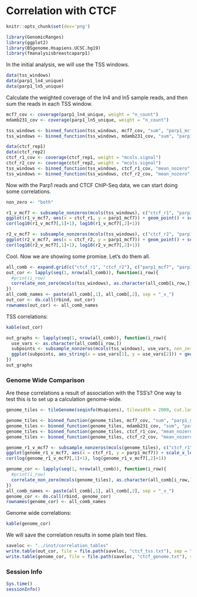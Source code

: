 <!--
% \VignetteEngine{knitr}
% \VignetteIndexEntry{fmanalysisbreastcaparp1: CTCF}
% \VignetteDepends{fmanalysisbreastcaparp1, GenomicRanges, ggplot2, BSgenome.Hsapiens.UCSC.hg19, fmdatabreastcaparp1}
% \VignettePackage{fmanalysisbreastcaparp1}
-->

# Correlation with CTCF

```r
knitr::opts_chunk$set(dev='png')
```

```r
library(GenomicRanges)
library(ggplot2)
library(BSgenome.Hsapiens.UCSC.hg19)
library(fmanalysisbreastcaparp1)
```

In the initial analysis, we will use the TSS windows. 

```r
data(tss_windows)
data(parp1_ln4_unique)
data(parp1_ln5_unique)
```

Calculate the weighted coverage of the ln4 and ln5 sample reads, and then sum the reads in each TSS window.

```r
mcf7_cov <- coverage(parp1_ln4_unique, weight = "n_count")
mdamb231_cov <- coverage(parp1_ln5_unique, weight = "n_count")

tss_windows <- binned_function(tss_windows, mcf7_cov, "sum", "parp1_mcf7")
tss_windows <- binned_function(tss_windows, mdamb231_cov, "sum", "parp1_mdamb231")
```


```r
data(ctcf_rep1)
data(ctcf_rep2)
ctcf_r1_cov <- coverage(ctcf_rep1, weight = "mcols.signal")
ctcf_r2_cov <- coverage(ctcf_rep2, weight = "mcols.signal")
tss_windows <- binned_function(tss_windows, ctcf_r1_cov, "mean_nozero", "ctcf_r1")
tss_windows <- binned_function(tss_windows, ctcf_r2_cov, "mean_nozero", "ctcf_r2")
```

Now with the Parp1 reads and CTCF ChIP-Seq data, we can start doing some correlations.


```r
non_zero <- "both"
```


```r
r1_v_mcf7 <- subsample_nonzeros(mcols(tss_windows), c("ctcf_r1", "parp1_mcf7"), non_zero = non_zero, n_points = 10000)
ggplot(r1_v_mcf7, aes(x = ctcf_r1, y = parp1_mcf7)) + geom_point() + scale_y_log10() + scale_x_log10()
cor(log10(r1_v_mcf7[,1]+1), log10(r1_v_mcf7[,2]+1))

r2_v_mcf7 <- subsample_nonzeros(mcols(tss_windows), c("ctcf_r2", "parp1_mcf7"), non_zero = non_zero, n_points = 10000)
ggplot(r2_v_mcf7, aes(x = ctcf_r2, y = parp1_mcf7)) + geom_point() + scale_y_log10() + scale_x_log10()
cor(log10(r2_v_mcf7[,1]+1), log10(r2_v_mcf7[,2]+1))
```

Cool. Now we are showing some promise. Let's do them all.

```r
all_comb <- expand.grid(c("ctcf_r1", "ctcf_r2"), c("parp1_mcf7", "parp1_mdamb231"), stringsAsFactors = FALSE)
out_cor <- lapply(seq(1, nrow(all_comb)), function(i_row){
  #print(i_row)
  correlate_non_zero(mcols(tss_windows), as.character(all_comb[i_row,]), log_transform = TRUE, non_zero = non_zero, test = TRUE)
})
all_comb_names <- paste(all_comb[,1], all_comb[,2], sep = "_v_")
out_cor <- do.call(rbind, out_cor)
rownames(out_cor) <- all_comb_names
```

TSS correlations:

```r
kable(out_cor)
```

```r
out_graphs <- lapply(seq(1, nrow(all_comb)), function(i_row){
  use_vars <- as.character(all_comb[i_row,])
  subpoints <- subsample_nonzeros(mcols(tss_windows), use_vars, non_zero = non_zero, n_points = 10000)
  ggplot(subpoints, aes_string(x = use_vars[1], y = use_vars[2])) + geom_point() + scale_y_log10() + scale_x_log10()
})
out_graphs
```


### Genome Wide Comparison

Are these correlations a result of association with the TSS's? One way to test this is to set up a calculation genome-wide.

```r
genome_tiles <- tileGenome(seqinfo(Hsapiens), tilewidth = 2000, cut.last.tile.in.chrom = TRUE)

genome_tiles <- binned_function(genome_tiles, mcf7_cov, "sum", "parp1_mcf7")
genome_tiles <- binned_function(genome_tiles, mdamb231_cov, "sum", "parp1_mdamb231")
genome_tiles <- binned_function(genome_tiles, ctcf_r1_cov, "mean_nozero", "ctcf_r1")
genome_tiles <- binned_function(genome_tiles, ctcf_r2_cov, "mean_nozero", "ctcf_r2")
```


```r
genome_r1_v_mcf7 <- subsample_nonzeros(mcols(genome_tiles), c("ctcf_r1", "parp1_mcf7"), non_zero = non_zero, n_points = 10000)
ggplot(genome_r1_v_mcf7, aes(x = ctcf_r1, y = parp1_mcf7)) + scale_x_log10() + scale_y_log10() + geom_point()
cor(log(genome_r1_v_mcf7[,1]+1), log(genome_r1_v_mcf7[,2]+1))
```

```r
genome_cor <- lapply(seq(1, nrow(all_comb)), function(i_row){
  #print(i_row)
  correlate_non_zero(mcols(genome_tiles), as.character(all_comb[i_row,]), log_transform = TRUE, non_zero = non_zero, test = TRUE)
})
all_comb_names <- paste(all_comb[,1], all_comb[,2], sep = "_v_")
genome_cor <- do.call(rbind, genome_cor)
rownames(genome_cor) <- all_comb_names
```


Genome wide correlations:

```r
kable(genome_cor)
```


We will save the correlation results in some plain text files.

```r
saveloc <- "../inst/correlation_tables"
write.table(out_cor, file = file.path(saveloc, "ctcf_tss.txt"), sep = "\t")
write.table(genome_cor, file = file.path(saveloc, "ctcf_genome.txt"), sep = "\t")
```

### Session Info

```r
Sys.time()
sessionInfo()
```
